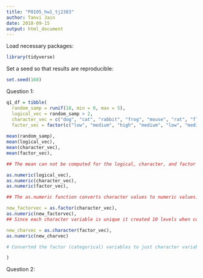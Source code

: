 ```yaml
---
title: "P8105_hw1_tj2383"
author: Tanvi Jain
date: 2018-09-15
output: html_document
---
```


Load necessary packages:

```r
library(tidyverse)
```

Set a seed so that results are reproducible:
```r
set.seed(168)
```


Question 1:
```r
q1_df = tibble(
  random_samp = runif(10, min = 0, max = 5),
  logical_vec = random_samp > 2,
  character_vec = c("dog", "cat", "rabbit", "frog", "mouse", "rat", "fly", "hippo", "horse", "bird"),
  factor_vec = factor(c("low", "medium", "high", "medium", "low", "medium", "high", "low", "low", "high")),
  
mean(random_samp),
mean(logical_vec),
mean(character_vec),
mean(factor_vec),

## The mean can not be computed for the logical, character, and factor variables because the values are not numeric. The mean was calculated for the random sample of uniform distribution.

as.numeric(logical_vec),
as.numeric(character_vec),
as.numeric(factor_vec),

## The as.numeric function converts character values to numeric values. In the logical vector, 0 is FALSE and 1 is TRUE. In the factor vector, 2 is Low, 3 is Medium, and 1 is High. Numeric values cannot be assigned to a character variable.

new_factorvec = as.factor(character_vec),
as.numeric(new_factorvec),
## Since each character variable is unique it created 10 levels when converting to the factor (categorical) variables. Assigned random numbers to the 10 level factor (categorical) variable.

new_charvec = as.character(factor_vec),
as.numeric(new_charvec)

# Converted the factor (categorical) variables to just character variables, as in, did not distinguish the levels. But could not convert from character to nueric because those numeric values cannot be assigned to character variables.

)
```


Question 2:
```r

```





